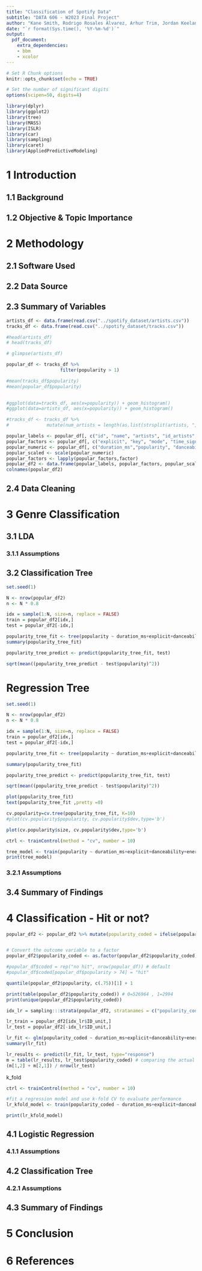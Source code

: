 ```yaml
---
title: "Classification of Spotify Data"
subtitle: "DATA 606 - W2023 Final Project"
author: "Kane Smith, Rodrigo Rosales Alvarez, Arhur Trim, Jordan Keelan, Scott Bennett"
date: "`r format(Sys.time(), '%Y-%m-%d')`"
output:
  pdf_document:
    extra_dependencies:
    - bbm
    - xcolor
---
```


\newpage
\tableofcontents
\pagebreak

```r
# Set R Chunk options
knitr::opts_chunk$set(echo = TRUE)

# Set the number of significant digits
options(scipen=50, digits=4)

library(dplyr)
library(ggplot2)
library(tree)
library(MASS)
library(ISLR)
library(car)
library(sampling)
library(caret)
library(AppliedPredictiveModeling)
```


# 1 Introduction

## 1.1 Background

## 1.2 Objective & Topic Importance

# 2 Methodology

## 2.1 Software Used

## 2.2 Data Source

## 2.3 Summary of Variables

```r
artists_df <- data.frame(read.csv("../spotify_dataset/artists.csv"))
tracks_df <- data.frame(read.csv("../spotify_dataset/tracks.csv"))
```

```r
#head(artists_df)
# head(tracks_df)

# glimpse(artists_df)

popular_df <- tracks_df %>%
                    filter(popularity > 1)

#mean(tracks_df$popularity)
#mean(popular_df$popularity)
                    

#ggplot(data=tracks_df, aes(x=popularity)) + geom_histogram()
#ggplot(data=artists_df, aes(x=popularity)) + geom_histogram()

#tracks_df <- tracks_df %>%
#              mutate(num_artists = length(as.list(strsplit(artists, ","))))

popular_labels <- popular_df[, c("id", "name", "artists", "id_artists", "release_date")]
popular_factors <- popular_df[, c("explicit", "key", "mode", "time_signature")]
popular_numeric <- popular_df[, c("duration_ms","popularity", "danceability", "energy", "loudness", "speechiness", "acousticness", "instrumentalness", "liveness", "valence", "tempo")]
popular_scaled <- scale(popular_numeric)
popular_factors <- lapply(popular_factors,factor)
popular_df2 <- data.frame(popular_labels, popular_factors, popular_scaled)
colnames(popular_df2)
```

## 2.4 Data Cleaning

# 3 Genre Classification

## 3.1 LDA

### 3.1.1 Assumptions

## 3.2 Classification Tree
```r
set.seed(1)

N <- nrow(popular_df2)
n <- N * 0.8

idx = sample(1:N, size=n, replace = FALSE)
train = popular_df2[idx,]
test = popular_df2[-idx,]
```

```r
popularity_tree_fit <- tree(popularity ~ duration_ms+explicit+danceability+energy+key+loudness+mode+speechiness+acousticness+instrumentalness+liveness+valence+tempo+time_signature, data=train)
summary(popularity_tree_fit)
```
```r
popularity_tree_predict <- predict(popularity_tree_fit, test)

sqrt(mean((popularity_tree_predict - test$popularity)^2)) 
```
# Regression Tree
```r
set.seed(1)

N <- nrow(popular_df2)
n <- N * 0.8

idx = sample(1:N, size=n, replace = FALSE)
train = popular_df2[idx,]
test = popular_df2[-idx,]

popularity_tree_fit <- tree(popularity ~ duration_ms+explicit+danceability+energy+key+loudness+mode+speechiness+acousticness+instrumentalness+liveness+valence+tempo+time_signature, data=train)

summary(popularity_tree_fit)

popularity_tree_predict <- predict(popularity_tree_fit, test)

sqrt(mean((popularity_tree_predict - test$popularity)^2))
```

```r
plot(popularity_tree_fit)
text(popularity_tree_fit ,pretty =0)
```

```r
cv.popularity=cv.tree(popularity_tree_fit, K=10)
#plot(cv.popularity$popularity, cv.popularity$dev,type='b')
```

```r
plot(cv.popularity$size, cv.popularity$dev,type='b')
```


```r
ctrl <- trainControl(method = "cv", number = 10)

tree_model <- train(popularity ~ duration_ms+explicit+danceability+energy+key+loudness+mode+speechiness+acousticness+instrumentalness+liveness+valence+tempo+time_signature, data = popular_df, trControl = ctrl, method = "rpart")
print(tree_model)
```


### 3.2.1 Assumptions

## 3.4 Summary of Findings

# 4 Classification - Hit or not?
```r
popular_df2 <- popular_df2 %>% mutate(popularity_coded = ifelse(popularity >= quantile(popular_df2$popularity, c(.75))[1], 1, 0))


# Convert the outcome variable to a factor
popular_df2$popularity_coded <- as.factor(popular_df2$popularity_coded)

#popular_df$coded = rep("no hit", nrow(popular_df)) # default
#popular_df$coded[popular_df$popularity > 74] = "hit"
```

```r
quantile(popular_df2$popularity, c(.75))[1] + 1
```


```r
print(table(popular_df2$popularity_coded)) # 0=526964 , 1=2994
print(unique(popular_df2$popularity_coded))
```

```r
idx_lr = sampling:::strata(popular_df2, stratanames = c("popularity_coded"), size=c(400977/8,128981/8), method="srswor")

lr_train = popular_df2[idx_lr$ID_unit,]
lr_test = popular_df2[-idx_lr$ID_unit,]

lr_fit <- glm(popularity_coded ~ duration_ms+explicit+danceability+energy+key+loudness+mode+speechiness+acousticness+instrumentalness+liveness+valence+tempo+time_signature, data = lr_train, family=binomial)
summary(lr_fit)
```
```r
lr_results <- predict(lr_fit, lr_test, type="response")
m = table(lr_results, lr_test$popularity_coded) # comparing the actual vs predicted values
(m[1,2] + m[2,1]) / nrow(lr_test)
```
k_fold
```r
ctrl <- trainControl(method = "cv", number = 10)

#fit a regression model and use k-fold CV to evaluate performance
lr_kfold_model <- train(popularity_coded ~ duration_ms+explicit+danceability+energy+key+loudness+mode+speechiness+acousticness+instrumentalness+liveness+valence+tempo+time_signature, data = lr_train, method = "glm", trControl = ctrl, family="binomial")

print(lr_kfold_model)
```


## 4.1 Logistic Regression

### 4.1.1 Assumptions

## 4.2 Classification Tree

### 4.2.1 Assumptions

## 4.3 Summary of Findings

# 5 Conclusion

# 6 References

















